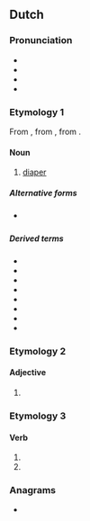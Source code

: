==Dutch==

===Pronunciation===
* {{IPA|nl|/ˈlœy̯.ər/}}
* {{audio|nl|Nl-luier.ogg|Audio}}
* {{hyphenation|nl|lui|er}}
* {{rhyme|nl|œy̯ər}}

===Etymology 1===
From {{inh|nl|dum|ludere}}, from {{inh|nl|odt|*lūthara}}, from {{inh|nl|gem-pro|*lūþarō}}.

====Noun====
{{nl-noun|m|-s|luiertje}}

# [[diaper]]

=====Alternative forms=====
* {{l|nl|luur}} {{qualifier|dialectal}}

=====Derived terms=====
* {{l|nl|babyluier}}
* {{l|nl|incontinentieluier}}
* {{l|nl|kinderluier}}
* {{l|nl|luierbroekje}}
* {{l|nl|luiercentrale}}
* {{l|nl|luiermand}}
* {{l|nl|luierstoel}}
* {{l|nl|wegwerpluier}}

===Etymology 2===

====Adjective====
{{head|nl|adjective form}}

# {{nl-adj form of|comp|lui}}

===Etymology 3===

====Verb====
{{head|nl|verb form}}

# {{nl-verb form of|p=1|n=sg|t=pres|m=ind|luieren}}
# {{nl-verb form of|m=imp|luieren}}

===Anagrams===
* {{l|nl|ruile}}